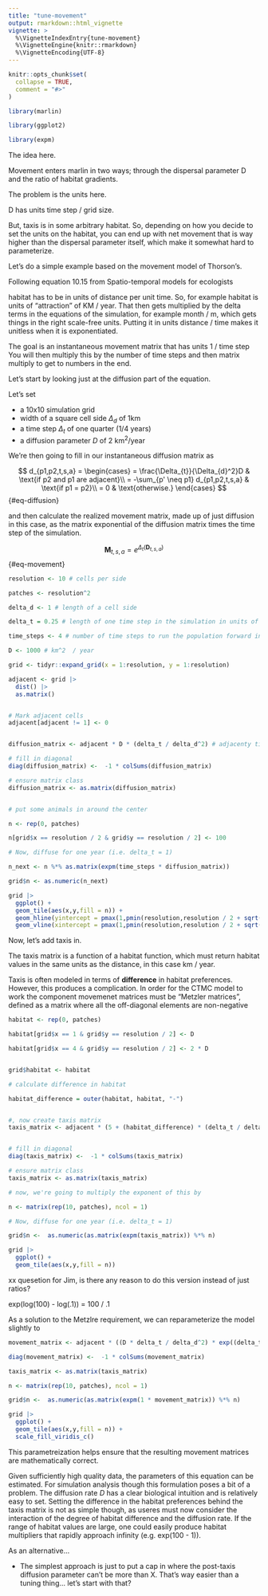 ```yaml
---
title: "tune-movement"
output: rmarkdown::html_vignette
vignette: >
  %\VignetteIndexEntry{tune-movement}
  %\VignetteEngine{knitr::rmarkdown}
  %\VignetteEncoding{UTF-8}
---
```


```r
knitr::opts_chunk$set(
  collapse = TRUE,
  comment = "#>"
)
```

```r
library(marlin)

library(ggplot2)

library(expm)
```


The idea here. 

Movement enters marlin in two ways; through the dispersal parameter D and the ratio of habitat gradients. 

The problem is the units here. 

D has units time step / grid size. 

But, taxis is in some arbitrary habitat. So, depending on how you decide to set the units on the habitat, you can end up with net movement that is way higher than the dispersal parameter itself, which make it somewhat hard to parameterize. 

Let's do a simple example based on the movement model of Thorson's. 


Following equation 10.15 from Spatio-temporal models for ecologists

habitat has to be in units of distance per unit time. So, for example habitat is units of "attraction" of KM / year. That then gets multiplied by the delta terms in the equations of the simulation, for example month / m, which gets things in the right scale-free units. Putting it in units distance / time makes it unitless when it is exponentiated. 

The goal is an instantaneous movement matrix that has units 1 / time step You will then multiply this by the number of time steps and then matrix multiply to get to numbers in the end. 

Let's start by looking just at the diffusion part of the equation. 

Let's set

  * a 10x10 simulation grid
  * width of a square cell side $\Delta_d$ of 1km
  * a time step $\Delta_t$ of one quarter (1/4 years)
  * a diffusion parameter *D* of 2 km^2^/year
  
We're then going to fill in our instantaneous diffusion matrix as

$$ 
d_{p1,p2,t,s,a} = \begin{cases}
      = \frac{\Delta_{t}}{\Delta_{d}^2}D & \text{if p2 and p1 are adjacent}\\
     = -\sum_{p' \neq p1} d_{p1,p2,t,s,a} & \text{if p1 = p2}\\
     = 0 & \text{otherwise.}
\end{cases}
$$ {#eq-diffusion}

and then calculate the realized movement matrix, made up of just diffusion in this case, as the matrix exponential of the diffusion matrix times the time step of the simulation. 

$$
\boldsymbol{M}_{t,s,a} = e^{\Delta_{t}(\boldsymbol{D}_{t,s,a})} 
$$ {#eq-movement}


```r

resolution <- 10 # cells per side

patches <- resolution^2

delta_d <- 1 # length of a cell side

delta_t = 0.25 # length of one time step in the simulation in units of years 

time_steps <- 4 # number of time steps to run the population forward in in units of delta_t 

D <- 1000 # km^2  / year

grid <- tidyr::expand_grid(x = 1:resolution, y = 1:resolution)

adjacent <- grid |> 
  dist() |> 
  as.matrix()


# Mark adjacent cells
adjacent[adjacent != 1] <- 0


diffusion_matrix <- adjacent * D * (delta_t / delta_d^2) # adjacenty times diffusion rate times simulation units

# fill in diagonal
diag(diffusion_matrix) <-  -1 * colSums(diffusion_matrix)

# ensure matrix class
diffusion_matrix <- as.matrix(diffusion_matrix)


# put some animals in around the center

n <- rep(0, patches)

n[grid$x == resolution / 2 & grid$y == resolution / 2] <- 100

# Now, diffuse for one year (i.e. delta_t = 1) 

n_next <- n %*% as.matrix(expm(time_steps * diffusion_matrix))

grid$n <- as.numeric(n_next)

grid |> 
  ggplot() + 
  geom_tile(aes(x,y,fill = n)) + 
  geom_hline(yintercept = pmax(1,pmin(resolution,resolution / 2 + sqrt(D) * c(1,-1 ))), color = "red") +
  geom_vline(xintercept = pmax(1,pmin(resolution,resolution / 2 + sqrt(D)  * c(1, -1))), color = "red")


```

Now, let's add taxis in. 

The taxis matrix is a function of a habitat function, which must return habitat values in the same units as the distance, in this case km / year. 

Taxis is often modeled in terms of **difference** in habitat preferences. However, this produces a complication. In order for the CTMC model to work the component movemenet matrices must be "Metzler matrices", defined as a matrix where all the off-diagonal elements are non-negative




```r

habitat <- rep(0, patches)

habitat[grid$x == 1 & grid$y == resolution / 2] <- D

habitat[grid$x == 4 & grid$y == resolution / 2] <- 2 * D


grid$habitat <- habitat

# calculate difference in habitat

habitat_difference = outer(habitat, habitat, "-")


#, now create taxis matrix
taxis_matrix <- adjacent * (5 + (habitat_difference) * (delta_t / delta_d))  # adjacency times taxis matrix 


# fill in diagonal
diag(taxis_matrix) <-  -1 * colSums(taxis_matrix)

# ensure matrix class
taxis_matrix <- as.matrix(taxis_matrix)

# now, we're going to multiply the exponent of this by 

n <- matrix(rep(10, patches), ncol = 1)

# Now, diffuse for one year (i.e. delta_t = 1) 

grid$n <-  as.numeric(as.matrix(expm(taxis_matrix)) %*% n)

grid |> 
  ggplot() + 
  geom_tile(aes(x,y,fill = n))


```

xx quesetion for Jim, is there any reason to do this version instead of just ratios?

exp(log(100) - log(.1)) = 100 / .1

As a solution to the Metzlre requirement, we can reparameterize the model slightly to 


```r


movement_matrix <- adjacent * ((D * delta_t / delta_d^2) * exp((delta_t * habitat_difference) / delta_d))

diag(movement_matrix) <-  -1 * colSums(movement_matrix)

taxis_matrix <- as.matrix(taxis_matrix)

n <- matrix(rep(10, patches), ncol = 1)

grid$n <-  as.numeric(as.matrix(expm(1 * movement_matrix)) %*% n)

grid |> 
  ggplot() + 
  geom_tile(aes(x,y,fill = n)) + 
  scale_fill_viridis_c()


```

This parametreization helps ensure that the resulting movement matrices are mathematically correct. 

Given sufficiently high quality data, the parameters of this equation can be estimated. For simulation analysis though this formulation poses a bit of a problem. The diffusion rate *D* has a clear biological intuition and is relatively easy to set. Setting the difference in the habitat preferences behind the taxis matrix is not as simple though, as useres must now consider the interaction of the degree of habitat difference and the diffusion rate. If the range of habitat values are large, one could easily produce habitat multipliers that rapidly approach infinity (e.g. exp(100 - 1)). 

As an alternative...

- The simplest approach is just to put a cap in where the post-taxis diffusion parameter can't be more than X. That's way easier than a tuning thing... let's start with that?

